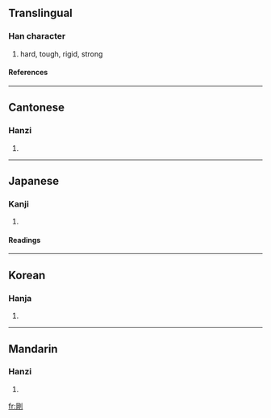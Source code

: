 {{see|刚}}

==Translingual==
===Han character===
{{Han char|rn=18|rad=刀|as=08|sn=10|four=7220<sub>0</sub>|canj=月山中弓 (BULN)}}
# hard, tough, rigid, strong
====References====
{{Han ref|kx=0141.110|dkj=02042|dj=0320.170|hdz=10344.100|uh=525B|ud=21083|bh=ADE8|bd=44520}}
----
==Cantonese==
===Hanzi===
{{yue-hanzi|jyut=|y=gong1}}
# {{defn|Cantonese}}
----
==Japanese==
===Kanji===
{{ja-kanji|grade=|rs=刀08}}
# {{defn|Japanese}}
====Readings====
{{ja-readings|on=[[ごう]] (gō)|kun=[[つよい]] (tsuyoi), [[こわい]] (kowai)}}
----
==Korean==
===Hanja===
{{ko-hanja|hangeul=강|rv=gang|mr=kang}}
# {{defn|Korean}}
----
==Mandarin==
===Hanzi===
{{cmn-hanzi|sim=刚|pin=[[gāng]] (gang1)|wg=kang<sup>1</sup>}}
# {{defn|Mandarin}}

[[fr:剛]]